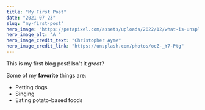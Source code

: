 ```yaml
---
title: "My First Post"
date: "2021-07-23"
slug: "my-first-post"
hero_image: "https://petapixel.com/assets/uploads/2022/12/what-is-unsplash-800x420.jpg"
hero_image_alt: "A "
hero_image_credit_text: "Christopher Ayme"
hero_image_credit_link: "https://unsplash.com/photos/ocZ-_Y7-Ptg"
---
```


This is my first blog post! Isn't it *great*?

Some of my **favorite** things are:

* Petting dogs
* Singing
* Eating potato-based foods